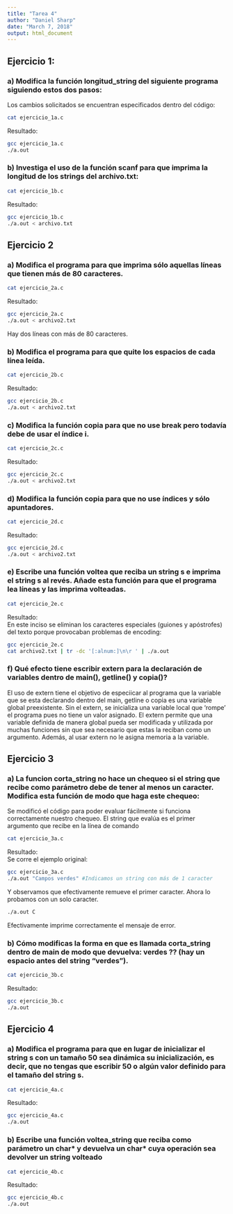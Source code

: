 ```yaml
---
title: "Tarea 4"
author: "Daniel Sharp"
date: "March 7, 2018"
output: html_document
---
```

## Ejercicio 1:  

### a) Modifica la función longitud_string del siguiente programa siguiendo estos dos pasos:  
Los cambios solicitados se encuentran especificados dentro del código:  

```bash
cat ejercicio_1a.c
```  
Resultado:
```bash
gcc ejercicio_1a.c
./a.out
```   
### b) Investiga el uso de la función scanf para que imprima la longitud de los strings del archivo.txt:
```bash
cat ejercicio_1b.c
```  
Resultado:  
```bash
gcc ejercicio_1b.c
./a.out < archivo.txt
```

## Ejercicio 2  

### a) Modifica el programa para que imprima sólo aquellas líneas que tienen más de 80 caracteres.  
```bash
cat ejercicio_2a.c
```  
Resultado:  
```bash
gcc ejercicio_2a.c
./a.out < archivo2.txt
```  
Hay dos líneas con más de 80 caracteres.  

### b) Modifica el programa para que quite los espacios de cada línea leída.
```bash
cat ejercicio_2b.c
```  
Resultado:  
```bash
gcc ejercicio_2b.c
./a.out < archivo2.txt
```

### c) Modifica la función copia para que no use break pero todavía debe de usar el índice i.
```bash
cat ejercicio_2c.c
```  
Resultado:  
```bash
gcc ejercicio_2c.c
./a.out < archivo2.txt
```

### d) Modifica la función copia para que no use índices y sólo apuntadores.
```bash
cat ejercicio_2d.c
```  
Resultado:  
```bash
gcc ejercicio_2d.c
./a.out < archivo2.txt
```  
### e) Escribe una función voltea que reciba un string s e imprima el string s al revés. Añade esta función para que el programa lea líneas y las imprima volteadas.
```bash
cat ejercicio_2e.c
```  
Resultado:  
En este inciso se eliminan los caracteres especiales (guiones y apóstrofes) del texto porque provocaban problemas de encoding:  
```bash
gcc ejercicio_2e.c
cat archivo2.txt | tr -dc '[:alnum:]\n\r ' | ./a.out
```

### f) Qué efecto tiene escribir extern para la declaración de variables dentro de main(), getline() y copia()?  

El uso de extern tiene el objetivo de especiicar al programa que la variable que se esta declarando dentro del main, getline o copia es una variable global preexistente. Sin el extern, se inicializa una variable local que 'rompe' el programa pues no tiene un valor asignado. El extern permite que una variable definida de manera global pueda ser modificada y utilizada por muchas funciones sin que sea necesario que estas la reciban como un argumento. Además, al usar extern no le asigna memoria a la variable.  

## Ejercicio 3  

### a) La funcion corta_string no hace un chequeo si el string que recibe como parámetro debe de tener al menos un caracter. Modifica esta función de modo que haga este chequeo:  
Se modificó el código para poder evaluar fácilmente si funciona correctamente nuestro chequeo. El string que evalúa es el primer argumento que recibe en la línea de comando

```bash
cat ejercicio_3a.c
```  
Resultado:  
Se corre el ejemplo original:  
```bash
gcc ejercicio_3a.c
./a.out "Campos verdes" #Indicamos un string con más de 1 caracter
```  
Y observamos que efectivamente remueve el primer caracter. Ahora lo probamos con un solo caracter.  
```bash
./a.out C
```  
Efectivamente imprime correctamente el mensaje de error.  

### b) Cómo modificas la forma en que es llamada corta_string dentro de main de modo que devuelva: verdes ?? (hay un espacio antes del string "verdes").    

```bash
cat ejercicio_3b.c
```  
Resultado:  
```bash
gcc ejercicio_3b.c
./a.out
```  

## Ejercicio 4  

### a) Modifica el programa para que en lugar de inicializar el string s con un tamaño 50 sea dinámica su inicialización, es decir, que no tengas que escribir 50 o algún valor definido para el tamaño del string s.

```bash
cat ejercicio_4a.c
```  
Resultado:  

```bash
gcc ejercicio_4a.c
./a.out
```  
### b) Escribe una función voltea_string que reciba como parámetro un char\*  y devuelva un char\*  cuya operación sea devolver un string volteado

```bash
cat ejercicio_4b.c
```  
Resultado:  

```bash
gcc ejercicio_4b.c
./a.out
```

